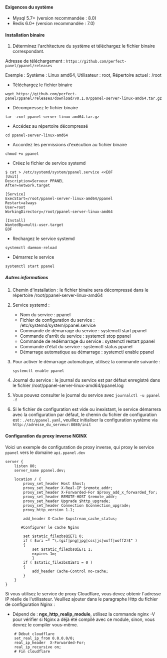 #### Exigences du système

- Mysql 5.7+ (version recommandée : 8.0)
- Redis 6.0+ (version recommandée : 7.0)

#### Installation binaire

1. Déterminez l'architecture du système et téléchargez le fichier binaire correspondant.

Adresse de téléchargement : `https://github.com/perfect-panel/ppanel/releases`

Exemple : Système : Linux amd64, Utilisateur : root, Répertoire actuel : /root

- Téléchargez le fichier binaire

```shell
wget https://github.com/perfect-panel/ppanel/releases/download/v0.1.0/ppanel-server-linux-amd64.tar.gz
```

- Décompressez le fichier binaire

```shell
tar -zxvf ppanel-server-linux-amd64.tar.gz
```

- Accédez au répertoire décompressé

```shell
cd ppanel-server-linux-amd64
```

- Accordez les permissions d'exécution au fichier binaire

```shell
chmod +x ppanel
```

- Créez le fichier de service systemd

```shell
$ cat > /etc/systemd/system/ppanel.service <<EOF
[Unit]
Description=Serveur PPANEL
After=network.target

[Service]
ExecStart=/root/ppanel-server-linux-amd64/ppanel
Restart=always
User=root
WorkingDirectory=/root/ppanel-server-linux-amd64

[Install]
WantedBy=multi-user.target
EOF
```

- Rechargez le service systemd

```shell
systemctl daemon-reload
```

- Démarrez le service

```shell
systemctl start ppanel
```

##### Autres informations

1. Chemin d'installation : le fichier binaire sera décompressé dans le répertoire /root/ppanel-server-linux-amd64

2. Service systemd :

   - Nom du service : ppanel
   - Fichier de configuration du service : /etc/systemd/system/ppanel.service
   - Commande de démarrage du service : systemctl start ppanel
   - Commande d'arrêt du service : systemctl stop ppanel
   - Commande de redémarrage du service : systemctl restart ppanel
   - Commande d'état du service : systemctl status ppanel
   - Démarrage automatique au démarrage : systemctl enable ppanel

3. Pour activer le démarrage automatique, utilisez la commande suivante :

   ```shell
   systemctl enable ppanel
   ```

4. Journal du service : le journal du service est par défaut enregistré dans le fichier /root/ppanel-server-linux-amd64/ppanel.log

5. Vous pouvez consulter le journal du service avec `journalctl -u ppanel -f`

6. Si le fichier de configuration est vide ou inexistant, le service démarrera avec la configuration par défaut, le chemin du fichier de configuration est : `./etc/ppanel.yaml`,
   veuillez initialiser la configuration système via `http://adresse_du_serveur:8080/init`

#### Configuration du proxy inverse NGINX

Voici un exemple de configuration de proxy inverse, qui proxy le service `ppanel` vers le domaine `api.ppanel.dev`

```nginx
server {
    listen 80;
    server_name ppanel.dev;

    location / {
        proxy_set_header Host $host;
        proxy_set_header X-Real-IP $remote_addr;
        proxy_set_header X-Forwarded-For $proxy_add_x_forwarded_for;
        proxy_set_header REMOTE-HOST $remote_addr;
        proxy_set_header Upgrade $http_upgrade;
        proxy_set_header Connection $connection_upgrade;
        proxy_http_version 1.1;

        add_header X-Cache $upstream_cache_status;

       #Configurer le cache Nginx

        set $static_filezbsQiET1 0;
        if ( $uri ~* "\.(gif|png|jpg|css|js|woff|woff2)$" )
        {
            set $static_filezbsQiET1 1;
            expires 1m;
            }
        if ( $static_filezbsQiET1 = 0 )
        {
            add_header Cache-Control no-cache;
        }
    }
}
```

Si vous utilisez le service de proxy Cloudflare, vous devez obtenir l'adresse IP réelle de l'utilisateur. Veuillez ajouter dans le paragraphe Http du fichier de configuration Nginx :

- Dépend de : **ngx_http_realip_module**, utilisez la commande nginx -V pour vérifier si Nginx a déjà été compilé avec ce module, sinon, vous devrez le compiler vous-même.

```nginx
    # Début cloudflare
    set_real_ip_from 0.0.0.0/0;
    real_ip_header  X-Forwarded-For;
    real_ip_recursive on;
    # Fin cloudflare
```



<Giscus />
